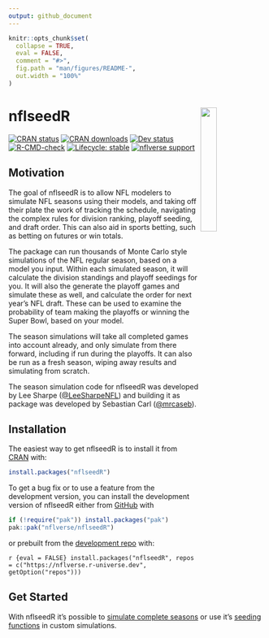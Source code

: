 ```yaml
---
output: github_document
---
```


<!-- README.md is generated from README.Rmd. Please edit that file -->

```r
knitr::opts_chunk$set(
  collapse = TRUE,
  eval = FALSE,
  comment = "#>",
  fig.path = "man/figures/README-",
  out.width = "100%"
)
```

# **nflseedR** <img src='man/figures/logo.png' align="right" width="25%" min-width="120px"/>

<!-- badges: start -->
[![CRAN status](https://www.r-pkg.org/badges/version-last-release/nflseedR)](https://CRAN.R-project.org/package=nflseedR)
[![CRAN downloads](http://cranlogs.r-pkg.org/badges/grand-total/nflseedR)](https://CRAN.R-project.org/package=nflseedR)
[![Dev status](https://img.shields.io/github/r-package/v/nflverse/nflseedR/master?label=dev%20version&style=flat-square&logo=github)](https://nflseedr.com/)
[![R-CMD-check](https://github.com/nflverse/nflseedR/workflows/R-CMD-check/badge.svg)](https://github.com/nflverse/nflseedR/actions)
[![Lifecycle: stable](https://img.shields.io/badge/lifecycle-stable-brightgreen.svg)](https://lifecycle.r-lib.org/articles/stages.html#stable)
[![nflverse support](https://img.shields.io/discord/789805604076126219?color=7289da&label=nflverse%20support&logo=discord&logoColor=fff&style=flat-square)](https://discord.com/invite/5Er2FBnnQa)
<!-- badges: end -->

## Motivation

The goal of nflseedR is to allow NFL modelers to simulate NFL seasons using
their models, and taking off their plate the work of tracking the schedule,
navigating the complex rules for  division ranking, playoff seeding, and
draft order. This can also aid in sports betting, such as betting on futures
or win totals.

The package can run thousands of Monte Carlo style simulations of the NFL regular
season, based on a model you input. Within each simulated season, it will calculate
the division standings and playoff seedings for you. It will also the generate the
playoff games and simulate these as well, and calculate the order for next year's
NFL draft. These can be used to examine the probability of team making the playoffs
or winning the Super Bowl, based on your model.

The season simulations will take all completed games into account already, and only
simulate from there forward, including if run during the playoffs. It can also be run
as a fresh season, wiping away results and simulating from scratch.

The season simulation code for nflseedR was developed by Lee Sharpe
([\@LeeSharpeNFL](https://twitter.com/leesharpenfl)) and building it as package was 
developed by Sebastian Carl ([\@mrcaseb](https://twitter.com/mrcaseb)).

## Installation

The easiest way to get nflseedR is to install it from [CRAN](https://cran.r-project.org/package=nflseedR) with:

```r
install.packages("nflseedR")
```

To get a bug fix or to use a feature from the development version, you can install the development version of nflseedR either from [GitHub](https://github.com/nflverse/nflseedR) with

```r
if (!require("pak")) install.packages("pak")
pak::pak("nflverse/nflseedR")
```

or prebuilt from the [development repo](https://nflverse.r-universe.dev) with:

```r {eval = FALSE}
install.packages("nflseedR", repos = c("https://nflverse.r-universe.dev", getOption("repos")))
```

## Get Started

With nflseedR it's possible to [simulate complete seasons](https://nflseedr.com/articles/articles/nflsim.html) or 
use it's [seeding functions](https://nflseedr.com/articles/articles/nflseedR.html) in custom simulations.
